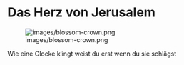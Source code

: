 # Das Herz von Jerusalem

![images/blossom-crown.png](images/blossom-crown.png)


Wie eine Glocke klingt
weist du erst
wenn du sie schlägst